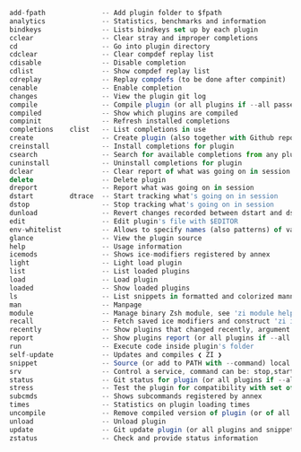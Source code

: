 <!-- @format -->

```jsx title="zi ^TAB"
add-fpath              -- Add plugin folder to $fpath
analytics              -- Statistics, benchmarks and information
bindkeys               -- Lists bindkeys set up by each plugin
cclear                 -- Clear stray and improper completions
cd                     -- Go into plugin directory
cdclear                -- Clear compdef replay list
cdisable               -- Disable completion
cdlist                 -- Show compdef replay list
cdreplay               -- Replay compdefs (to be done after compinit)
cenable                -- Enable completion
changes                -- View the plugin git log
compile                -- Compile plugin (or all plugins if --all passed)
compiled               -- Show which plugins are compiled
compinit               -- Refresh installed completions
completions    clist   -- List completions in use
create                 -- Create plugin (also together with Github repository)
creinstall             -- Install completions for plugin
csearch                -- Search for available completions from any plugin
cuninstall             -- Uninstall completions for plugin
dclear                 -- Clear report of what was going on in session
delete                 -- Delete plugin
dreport                -- Report what was going on in session
dstart         dtrace  -- Start tracking what's going on in session
dstop                  -- Stop tracking what's going on in session
dunload                -- Revert changes recorded between dstart and dstop
edit                   -- Edit plugin's file with $EDITOR
env-whitelist          -- Allows to specify names (also patterns) of variables left unchanged during an unload. -v - verbose
glance                 -- View the plugin source
help                   -- Usage information
icemods                -- Shows ice-modifiers registered by annex
light                  -- Light load plugin
list                   -- List loaded plugins
load                   -- Load plugin
loaded                 -- Show loaded plugins
ls                     -- List snippets in formatted and colorized manner
man                    -- Manpage
module                 -- Manage binary Zsh module, see 'zi module help' for more info
recall                 -- Fetch saved ice modifiers and construct 'zi ice ...' command
recently               -- Show plugins that changed recently, argument is e.g. 1 month 2 days
report                 -- Show plugins report (or all plugins if --all passed)
run                    -- Execute code inside plugin's folder
self-update            -- Updates and compiles ❮ ZI ❯
snippet                -- Source (or add to PATH with --command) local or remote file (-f: force - do not use cache)
srv                    -- Control a service, command can be: stop,start,restart,next,quit; next'' moves the service to another Zshell
status                 -- Git status for plugin (or all plugins if --all passed)
stress                 -- Test the plugin for compatibility with set of options
subcmds                -- Shows subcommands registered by annex
times                  -- Statistics on plugin loading times
uncompile              -- Remove compiled version of plugin (or of all plugins if --all passed)
unload                 -- Unload plugin
update                 -- Git update plugin (or all plugins and snippets if --all passed)
zstatus                -- Check and provide status information
```
